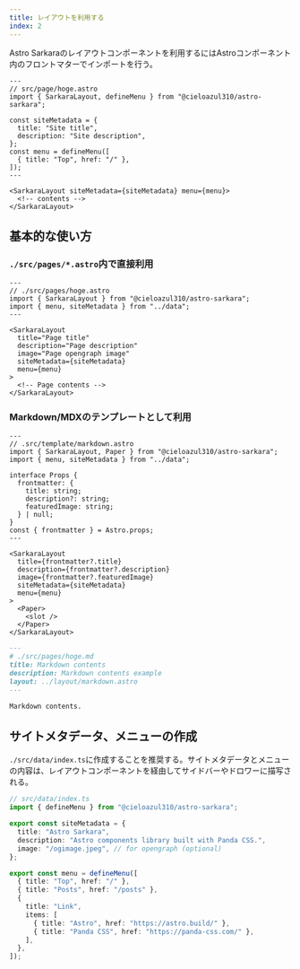 ```yaml
---
title: レイアウトを利用する
index: 2
---
```


Astro Sarkaraのレイアウトコンポーネントを利用するにはAstroコンポーネント内のフロントマターでインポートを行う。

```astro
---
// src/page/hoge.astro
import { SarkaraLayout, defineMenu } from "@cieloazul310/astro-sarkara";

const siteMetadata = {
  title: "Site title",
  description: "Site description",
};
const menu = defineMenu([
  { title: "Top", href: "/" },
]);
---

<SarkaraLayout siteMetadata={siteMetadata} menu={menu}>
  <!-- contents -->
</SarkaraLayout>
```

## 基本的な使い方

### `./src/pages/*.astro`内で直接利用

```astro
---
// ./src/pages/hoge.astro
import { SarkaraLayout } from "@cieloazul310/astro-sarkara";
import { menu, siteMetadata } from "../data";
---

<SarkaraLayout 
  title="Page title" 
  description="Page description" 
  image="Page opengraph image"
  siteMetadata={siteMetadata}
  menu={menu}
>
  <!-- Page contents -->
</SarkaraLayout>
```

### Markdown/MDXのテンプレートとして利用

```astro
---
// .src/template/markdown.astro
import { SarkaraLayout, Paper } from "@cieloazul310/astro-sarkara";
import { menu, siteMetadata } from "../data";

interface Props {
  frontmatter: {
    title: string;
    description?: string;
    featuredImage: string; 
  } | null;
}
const { frontmatter } = Astro.props;
---

<SarkaraLayout 
  title={frontmatter?.title} 
  description={frontmatter?.description} 
  image={frontmatter?.featuredImage} 
  siteMetadata={siteMetadata} 
  menu={menu}
>
  <Paper>
    <slot />
  </Paper>
</SarkaraLayout>
```

```md
---
# ./src/pages/hoge.md
title: Markdown contents
description: Markdown contents example
layout: ../layout/markdown.astro
---

Markdown contents.
```

## サイトメタデータ、メニューの作成

`./src/data/index.ts`に作成することを推奨する。サイトメタデータとメニューの内容は、レイアウトコンポーネントを経由してサイドバーやドロワーに描写される。

```ts
// src/data/index.ts
import { defineMenu } from "@cieloazul310/astro-sarkara";

export const siteMetadata = {
  title: "Astro Sarkara",
  description: "Astro components library built with Panda CSS.",
  image: "/ogimage.jpeg", // for opengraph (optional)
};

export const menu = defineMenu([
  { title: "Top", href: "/" },
  { title: "Posts", href: "/posts" },
  {
    title: "Link",
    items: [
      { title: "Astro", href: "https://astro.build/" },
      { title: "Panda CSS", href: "https://panda-css.com/" },
    ],
  },
]);
```
